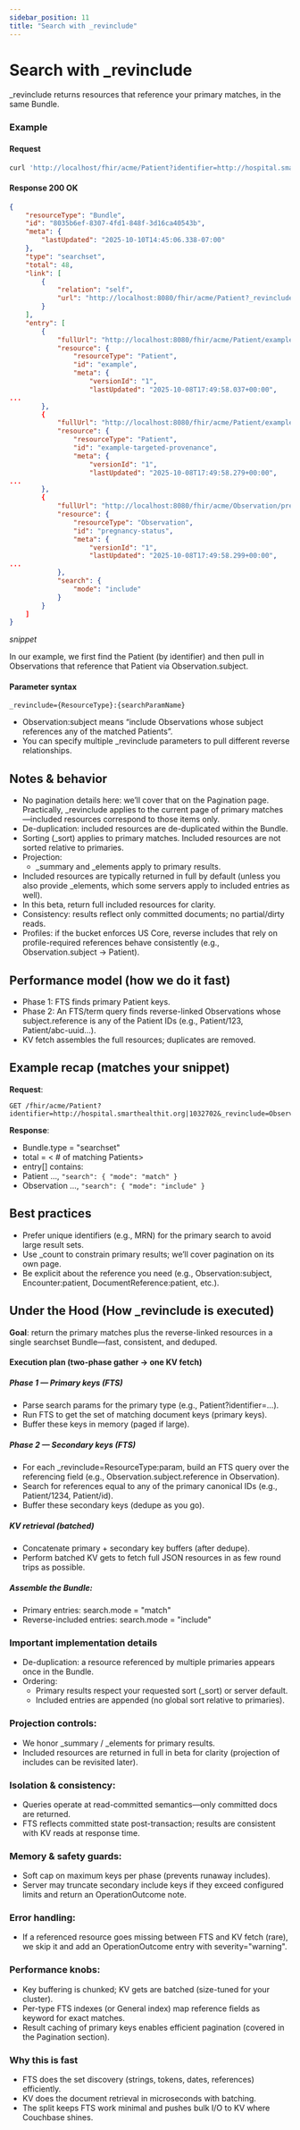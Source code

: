 ```yaml
---
sidebar_position: 11
title: "Search with _revinclude"
---
```


# Search with \_revinclude

\_revinclude returns resources that reference your primary matches, in the same Bundle.

### Example

#### Request

```bash
curl 'http://localhost/fhir/acme/Patient?identifier=http://hospital.smarthealthit.org%7C1032702&_revinclude=Observation:subject'
```

#### Response 200 OK

```json
{
    "resourceType": "Bundle",
    "id": "8035b6ef-8307-4fd1-848f-3d16ca40543b",
    "meta": {
        "lastUpdated": "2025-10-10T14:45:06.338-07:00"
    },
    "type": "searchset",
    "total": 48,
    "link": [
        {
            "relation": "self",
            "url": "http://localhost:8080/fhir/acme/Patient?_revinclude=Observation%3Asubject&identifier=http%3A%2F%2Fhospital.smarthealthit.org%7C1032702"
        }
    ],
    "entry": [
        {
            "fullUrl": "http://localhost:8080/fhir/acme/Patient/example",
            "resource": {
                "resourceType": "Patient",
                "id": "example",
                "meta": {
                    "versionId": "1",
                    "lastUpdated": "2025-10-08T17:49:58.037+00:00",
...
        },
        {
            "fullUrl": "http://localhost:8080/fhir/acme/Patient/example-targeted-provenance",
            "resource": {
                "resourceType": "Patient",
                "id": "example-targeted-provenance",
                "meta": {
                    "versionId": "1",
                    "lastUpdated": "2025-10-08T17:49:58.279+00:00",
...
        },
        {
            "fullUrl": "http://localhost:8080/fhir/acme/Observation/pregnancy-status",
            "resource": {
                "resourceType": "Observation",
                "id": "pregnancy-status",
                "meta": {
                    "versionId": "1",
                    "lastUpdated": "2025-10-08T17:49:58.299+00:00",
...
            },
            "search": {
                "mode": "include"
            }
        }
    ]
}
```

_snippet_

In our example, we first find the Patient (by identifier) and then pull in Observations that reference that Patient via Observation.subject.

#### Parameter syntax

`_revinclude={ResourceType}:{searchParamName}`

- Observation:subject means “include Observations whose subject references any of the matched Patients”.
- You can specify multiple \_revinclude parameters to pull different reverse relationships.

## Notes & behavior

- No pagination details here: we’ll cover that on the Pagination page. Practically, \_revinclude applies to the current page of primary matches—included resources correspond to those items only.
- De-duplication: included resources are de-duplicated within the Bundle.
- Sorting (\_sort) applies to primary matches. Included resources are not sorted relative to primaries.
- Projection:
  - \_summary and \_elements apply to primary results.
- Included resources are typically returned in full by default (unless you also provide \_elements, which some servers apply to included entries as well).
- In this beta, return full included resources for clarity.
- Consistency: results reflect only committed documents; no partial/dirty reads.
- Profiles: if the bucket enforces US Core, reverse includes that rely on profile-required references behave consistently (e.g., Observation.subject → Patient).

## Performance model (how we do it fast)

- Phase 1: FTS finds primary Patient keys.
- Phase 2: An FTS/term query finds reverse-linked Observations whose subject.reference is any of the Patient IDs (e.g., Patient/123, Patient/abc-uuid…).
- KV fetch assembles the full resources; duplicates are removed.

## Example recap (matches your snippet)

**Request**:

```
GET /fhir/acme/Patient?identifier=http://hospital.smarthealthit.org|1032702&_revinclude=Observation:subject
```

**Response**:

- Bundle.type = "searchset"
- total = < # of matching Patients>
- entry[] contains:
- Patient …, `"search": { "mode": "match" }`
- Observation …, `"search": { "mode": "include" }`

## Best practices

- Prefer unique identifiers (e.g., MRN) for the primary search to avoid large result sets.
- Use \_count to constrain primary results; we’ll cover pagination on its own page.
- Be explicit about the reference you need (e.g., Observation:subject, Encounter:patient, DocumentReference:patient, etc.).

## Under the Hood (How \_revinclude is executed)

**Goal**: return the primary matches plus the reverse-linked resources in a single searchset Bundle—fast, consistent, and deduped.

#### Execution plan (two-phase gather → one KV fetch)

##### Phase 1 — Primary keys (FTS)

- Parse search params for the primary type (e.g., Patient?identifier=…).
- Run FTS to get the set of matching document keys (primary keys).
- Buffer these keys in memory (paged if large).

##### Phase 2 — Secondary keys (FTS)

- For each \_revinclude=ResourceType:param, build an FTS query over the referencing field (e.g., Observation.subject.reference in Observation).
- Search for references equal to any of the primary canonical IDs (e.g., Patient/1234, Patient/id).
- Buffer these secondary keys (dedupe as you go).

##### KV retrieval (batched)

- Concatenate primary + secondary key buffers (after dedupe).
- Perform batched KV gets to fetch full JSON resources in as few round trips as possible.

##### Assemble the Bundle:

- Primary entries: search.mode = "match"
- Reverse-included entries: search.mode = "include"

### Important implementation details

- De-duplication: a resource referenced by multiple primaries appears once in the Bundle.
- Ordering:
  - Primary results respect your requested sort (\_sort) or server default.
  - Included entries are appended (no global sort relative to primaries).

### Projection controls:

- We honor \_summary / \_elements for primary results.
- Included resources are returned in full in beta for clarity (projection of includes can be revisited later).

### Isolation & consistency:

- Queries operate at read-committed semantics—only committed docs are returned.
- FTS reflects committed state post-transaction; results are consistent with KV reads at response time.

### Memory & safety guards:

- Soft cap on maximum keys per phase (prevents runaway includes).
- Server may truncate secondary include keys if they exceed configured limits and return an OperationOutcome note.

### Error handling:

- If a referenced resource goes missing between FTS and KV fetch (rare), we skip it and add an OperationOutcome entry with severity="warning".

### Performance knobs:

- Key buffering is chunked; KV gets are batched (size-tuned for your cluster).
- Per-type FTS indexes (or General index) map reference fields as keyword for exact matches.
- Result caching of primary keys enables efficient pagination (covered in the Pagination section).

### Why this is fast

- FTS does the set discovery (strings, tokens, dates, references) efficiently.
- KV does the document retrieval in microseconds with batching.
- The split keeps FTS work minimal and pushes bulk I/O to KV where Couchbase shines.
